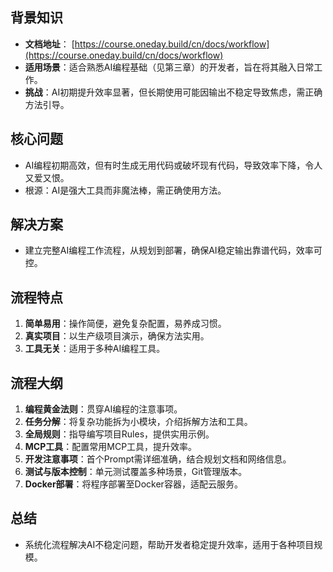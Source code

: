 ## 背景知识
- **文档地址**： [https://course.oneday.build/cn/docs/workflow](https://course.oneday.build/cn/docs/workflow)
- **适用场景**：适合熟悉AI编程基础（见第三章）的开发者，旨在将其融入日常工作。
- **挑战**：AI初期提升效率显著，但长期使用可能因输出不稳定导致焦虑，需正确方法引导。

## 核心问题
- AI编程初期高效，但有时生成无用代码或破坏现有代码，导致效率下降，令人又爱又恨。
- 根源：AI是强大工具而非魔法棒，需正确使用方法。

## 解决方案
- 建立完整AI编程工作流程，从规划到部署，确保AI稳定输出靠谱代码，效率可控。

## 流程特点
1. **简单易用**：操作简便，避免复杂配置，易养成习惯。
2. **真实项目**：以生产级项目演示，确保方法实用。
3. **工具无关**：适用于多种AI编程工具。

## 流程大纲
1. **编程黄金法则**：贯穿AI编程的注意事项。
2. **任务分解**：将复杂功能拆为小模块，介绍拆解方法和工具。
3. **全局规则**：指导编写项目Rules，提供实用示例。
4. **MCP工具**：配置常用MCP工具，提升效率。
5. **开发注意事项**：首个Prompt需详细准确，结合规划文档和网络信息。
6. **测试与版本控制**：单元测试覆盖多种场景，Git管理版本。
7. **Docker部署**：将程序部署至Docker容器，适配云服务。

## 总结
- 系统化流程解决AI不稳定问题，帮助开发者稳定提升效率，适用于各种项目规模。